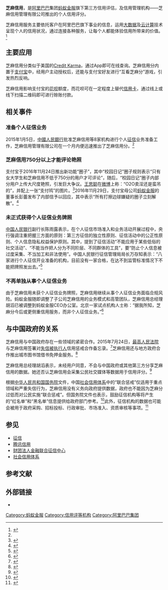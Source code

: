 {{Expand language |en|time=2019-07-27}}

'''芝麻信用'''，是[[阿里巴巴|阿里巴巴]]集团[[蚂蚁金服|蚂蚁金服]]旗下第三方信用评估，及信用管理机构——芝麻信用管理有限公司推出的个人信用评分。

芝麻信用服务主要依托客户在阿里巴巴旗下事业的信息，运用[[大数据|大数据]]及[[云计算|云计算]]技术呈现个人的信用状况，通过连接各种服务，让每个人都能体验信用所带来的价值。<ref name="a">{{cite news|author1=梅菀|title=个人征信机构筹备进行时 蚂蚁金服进展最快|url=http://epaper.stcn.com/paper/zqsb/html/2015-05/04/content_684774.htm|accessdate=2015-10-05|agency=证券时报|date=2015-05-04|archive-date=2018-12-30|archive-url=https://web.archive.org/web/20181230233410/http://epaper.stcn.com/paper/zqsb/html/2015-05/04/content_684774.htm|dead-url=no}}</ref>

==主要应用==
芝麻信用分类似于美国的[[Credit_Karma|Credit Karma]]，通过App即可在线查询。芝麻信用分内置于[[支付宝|支付宝]]中，经用户主动授权后，还能与支付宝好友进行“互看芝麻分”游戏，引发热烈反响。

芝麻信用影响支付宝的[[花呗|花呗]]额度，而花呗可在一定程度上替代[[信用卡|信用卡]]，通过线上或线下扫描二维码即可进行赊账付款。

==相关事件==
===准备个人征信业务===
2015年1月5日，[[中國人民銀行|中國人民銀行]]批准芝麻信用等8家机构进行个人[[征信|征信]]业务准备工作，芝麻信用管理有限公司在一个月内便迅速推出了芝麻信用分。<ref name="a"/>

===芝麻信用750分以上才能评论艳照===
支付宝于2016年11月24日推出新功能“圈子”，其中“校园日记”圈子规则表示“只有女大学生和芝麻信用不低于750分的用户才可评论”，随后，“校园日记”圈子内部分用户上传大尺度艳照，引发巨大争议。[[王思聪|王思聪]]在[[微博|微博]]上称：“O2O卖淫还是蛮吊的”，并配上一张“支付鸨”的图片。<ref>{{cite news|author1=wb|title=王思聪微博再开喷 嘲讽支付宝改名“支付鸨”|url=http://games.sina.com.cn/g/g/2016-11-28/fxyawmm3576756.shtml|accessdate=2019-07-26|agency=游迅网|date=2016-11-28|archive-date=2019-07-26|archive-url=https://web.archive.org/web/20190726120901/http://games.sina.com.cn/g/g/2016-11-28/fxyawmm3576756.shtml|dead-url=no}}</ref>2016年11月29日，支付宝母公司[[蚂蚁金服|蚂蚁金服]]的董事长彭蕾发布了内部信予以回应，其中表示“所有打擦边球嫌疑的圈子立刻解散”。<ref>{{cite news|author1=sonicluo|title=彭蕾发内部信就支付宝“校园日记”道歉：错了就是错了|url=https://tech.qq.com/a/20161129/035210.htm|accessdate=2019-07-26|agency=腾讯科技|date=2016-11-29|archive-date=2019-08-19|archive-url=https://web.archive.org/web/20190819221731/https://tech.qq.com/a/20161129/035210.htm|dead-url=no}}</ref>

===未正式获得个人征信业务牌照===
[[中国人民银行|中国人民银行]]副行长陈雨露表示，在个人征信市场准入和业务活动开展过程中，央行强调注重把握三方面的原则：第三方征信的独立性原则、征信活动中的公正性原则、个人信息隐私权益保护原则。其中，提到了征信活动“不能应用于某些低俗的社交活动”、“不能当作把人分为不同阶层、不同群体的工具”，要“防止个人信息被过度采集、不当加工和非法使用”。中国人民银行征信管理局局长万存知表示：“八家进行个人征信开业准备的机构，目前没有一家合格，在达不到监管标准情况下不能把牌照发出去。”<ref>{{cite news|author1=张莫|author2=钟源|title=央行首次回应个人征信牌照发放问题 需把握三原则|url=http://www.xinhuanet.com/legal/2017-04/24/c_1120866404.htm|accessdate=2019-07-26|agency=经济参考报|date=2017-04-24|archive-date=2019-11-28|archive-url=https://web.archive.org/web/20191128090102/http://www.xinhuanet.com/legal/2017-04/24/c_1120866404.htm|dead-url=no}}</ref>

===不再单独从事个人征信业务===
由于芝麻信用未获个人征信业务牌照，芝麻信用继续从事个人征信业务面临合规风险。蚂蚁金服随即调整了子公司芝麻信用的业务模式和高管团队，芝麻信用总经理胡滔已被调整到蚂蚁金服CEO办公室。北京一家试点机构人士称：“据我所知，芝麻分今后或更侧重信用服务，而非个人征信业务。”<ref>{{cite news|author1=谢水旺|title=牌照没到手“芝麻信用”们何去何从？剥离个人征信业务 转型大数据和风控|url=http://www.21jingji.com/2018/5-29/zNMDEzODBfMTQzMzgzNA.html|accessdate=2019-07-26|agency=21世纪经济|date=2018-05-29|archive-date=2020-02-04|archive-url=https://web.archive.org/web/20200204051942/http://www.21jingji.com/2018/5-29/zNMDEzODBfMTQzMzgzNA.html|dead-url=no}}</ref>

==与中国政府的关系==
芝麻信用与中国政府存在一些领域的紧密合作。2015年7月24日，[[中华人民共和国最高人民法院|最高人民法院]]与芝麻信用签署对[[失信被执行人|失信被执行人]]信用惩戒合作备忘录。<ref>{{cite news|author1=徐隽|title=最高法首次联手芝麻信用共享被执行人信息|url=http://www.court.gov.cn/zixun-xiangqing-16431.html|accessdate=2019-07-27|agency=人民日报|date=2016-01-04|archive-date=2019-07-26|archive-url=https://web.archive.org/web/20190726205556/http://www.court.gov.cn/zixun-xiangqing-16431.html|dead-url=no}}</ref>芝麻信用还与地方政府合作推出城市图书馆借书免押金服务。<ref>{{cite news|author1=张雨忻|title=不想押金变成跑路钱，信用分免押金这事儿还能怎么做|url=https://36kr.com/p/5104966|accessdate=2019-07-27|agency=36kr|date=2017-11-27|archive-date=2019-11-28|archive-url=https://web.archive.org/web/20191128040119/https://36kr.com/p/5104966|dead-url=no}}</ref>

芝麻信用总经理胡滔表示，未经用户同意，不会与中国政府或其他第三方分享芝麻信用的数据。她还否认芝麻信用会采集公民社交媒体等数据用于信用评分。<ref>{{Cite web |url=https://www.ft.com/content/ec4a2a46-c577-11e7-a1d2-6786f39ef675 |title=存档副本 |access-date=2019-07-26 |archive-date=2021-01-17 |archive-url=https://web.archive.org/web/20210117195940/https://www.ft.com/content/ec4a2a46-c577-11e7-a1d2-6786f39ef675 |dead-url=no }}</ref>

根据[[中华人民共和国国务院|中华人民共和国国务院]]文件，中国[[社会信用体系|社会信用体系]]中的“联合惩戒”仅适用于重点领域和严重失信行为，芝麻信用没有义务向政府提供数据，政府也不能因为芝麻分过低而对公民实施“联合惩戒”。但国务院文件也表示，鼓励征信机构等将产生的“红名单”和“黑名单”信息提供给政府部门参考。<ref>{{cite news|title=国务院关于建立完善守信联合激励和失信联合惩戒制度加快推进社会诚信建设的指导意见|url=http://www.gov.cn/zhengce/content/2016-06/12/content_5081222.htm|agency=中华人民共和国国务院|accessdate=2019-07-26|archive-date=2019-07-26|archive-url=https://web.archive.org/web/20190726205547/http://www.gov.cn/zhengce/content/2016-06/12/content_5081222.htm|dead-url=no}}</ref>此外，征信机构的数据也可能会被用于政府采购、招标投标、行政审批、市场准入、资质审核等事项。<ref>{{cite news|title=国务院办公厅关于加快推进社会信用体系建设构建以信用为基础的新型监管机制的指导意见|url=http://www.gov.cn/zhengce/content/2019-07/16/content_5410120.htm|agency=中华人民共和国国务院|accessdate=2019-07-26|archive-date=2019-07-16|archive-url=https://web.archive.org/web/20190716154523/http://www.gov.cn/zhengce/content/2019-07/16/content_5410120.htm|dead-url=no}}</ref>

==参见==
*[[征信|征信]]
*[[腾讯信用|腾讯信用]]
*[[财团法人金融联合征信中心|财团法人金融联合征信中心]]
*[[社会信用体系|社会信用体系]]

== 参考文献 ==
{{Reflist|2}}

==外部链接==
*{{官方网站}}

{{蚂蚁金服}}

[[Category:蚂蚁金服|Category:蚂蚁金服]]
[[Category:信用评等机构|Category:信用评等机构]]
[[Category:阿里巴巴集团|Category:阿里巴巴集团]]